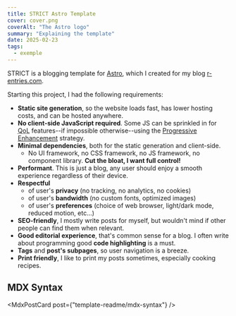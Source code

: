 ```yaml
---
title: STRICT Astro Template
cover: cover.png
coverAlt: "The Astro logo"
summary: "Explaining the template"
date: 2025-02-23
tags:
  - exemple
---
```



STRICT is a blogging template for [Astro](https://astro.build/),
which I created for my blog [r-entries.com](https://r-entries.com).

Starting this project, I had the following requirements:

- **Static site generation**, so the website loads fast, has lower hosting costs, and can be hosted anywhere.
- **No client-side JavaScript required**. Some JS can be sprinkled in for <abbr title="Quality of Life">QoL</abbr> features--if impossible otherwise--using the [Progressive Enhancement](https://en.wikipedia.org/wiki/Progressive_enhancement) strategy.
- **Minimal dependencies**, both for the static generation and client-side.
  - No UI framework, no CSS framework, no JS framework, no component library. **Cut the bloat, I want full control!**
- **Performant**. This is just a blog, any user should enjoy a smooth experience regardless of their device.
- **Respectful**
  - of user's **privacy** (no tracking, no analytics, no cookies)
  - of user's **bandwidth** (no custom fonts, optimized images)
  - of user's **preferences** (choice of web browser, light/dark mode, reduced motion, etc...)
- **SEO-friendly**, I mostly write posts for myself, but wouldn't mind if other people can find them when relevant.
- **Good editorial experience**, that's common sense for a blog. I often write about programming good **code highlighting** is a must.
- **Tags** and **post's subpages**, so user navigation is a breeze.
- **Print friendly**, I like to print my posts sometimes, especially cooking recipes.

## MDX Syntax

<MdxPostCard post={"template-readme/mdx-syntax"} />
